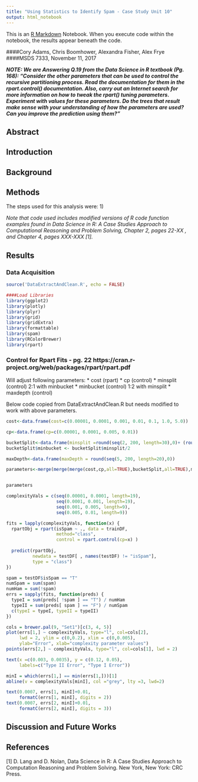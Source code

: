 ```yaml
---
title: "Using Statistics to Identify Spam - Case Study Unit 10"
output: html_notebook
---
```


This is an [R Markdown](http://rmarkdown.rstudio.com) Notebook. When you execute code within the notebook, the results appear beneath the code. 

####Cory Adams, Chris Boomhower, Alexandra Fisher, Alex Frye
####MSDS 7333, November 11, 2017

***NOTE: We are Answering Q.19 from the Data Science in R textbook (Pg. 168): "Consider the other parameters that can be used to control the recursive partitioning process. Read the documentation for them in the rpart.control() documentation. Also, carry out an Internet search for more information on how to tweak the rpart() tuning parameters. Experiment with values for these parameters. Do the trees that result make sense with your understanding of how the parameters are used? Can you improve the prediction using them?"***

## Abstract


## Introduction


## Background


## Methods
The steps used for this analysis were: 1)

*Note that code used includes modified versions of R code function examples found in Data Science in R: A Case Studies Approach to Computational Reasoning and Problem Solving, Chapter 2, pages 22-XX , and Chapter 4, pages XXX-XXX [1].*


## Results

### Data Acquisition

```r
source('DataExtractAndClean.R', echo = FALSE)
```

```r
####Load Libraries
library(ggplot2)
library(plotly)
library(plyr)
library(grid)
library(gridExtra)
library(formattable)
library(spam)
library(RColorBrewer)
library(rpart)
```


### Control for Rpart Fits - pg. 22 https://cran.r-project.org/web/packages/rpart/rpart.pdf

Will adjust following parameters:
* cost (rpart)
* cp (control)
* minsplit (control) 2:1 with minbucket
* minbucket (control) 1:2 with minsplit
* maxdepth (control)

Below code copied from DataExtractAndClean.R but needs modified to work with above parameters.

```r
cost<-data.frame(cost=c(0.00001, 0.0001, 0.001, 0.01, 0.1, 1.0, 5.0))

cp<-data.frame(cp=c(0.00001, 0.0001, 0.005, 0.01))

bucketSplit<-data.frame(minsplit =round(seq(2, 200, length=30),0)+ (round(seq(2, 200, length=30),0)%%2))
bucketSplit$minbucket <- bucketSplit$minsplit/2

maxDepth<-data.frame(maxDepth = round(seq(5, 200, length=20),0))

parameters<-merge(merge(merge(cost,cp,all=TRUE),bucketSplit,all=TRUE),maxDepth,all=TRUE)


parameters
```

```r
complexityVals = c(seq(0.00001, 0.0001, length=19),
                   seq(0.0001, 0.001, length=19), 
                   seq(0.001, 0.005, length=9),
                   seq(0.005, 0.01, length=9))

fits = lapply(complexityVals, function(x) {
  rpartObj = rpart(isSpam ~ ., data = trainDF,
                   method="class", 
                   control = rpart.control(cp=x) )
  
  predict(rpartObj, 
          newdata = testDF[ , names(testDF) != "isSpam"],
          type = "class")
})

spam = testDF$isSpam == "T"
numSpam = sum(spam)
numHam = sum(!spam)
errs = sapply(fits, function(preds) {
  typeI = sum(preds[ !spam ] == "T") / numHam
  typeII = sum(preds[ spam ] == "F") / numSpam
  c(typeI = typeI, typeII = typeII)
})

cols = brewer.pal(9, "Set1")[c(3, 4, 5)]
plot(errs[1,] ~ complexityVals, type="l", col=cols[2], 
     lwd = 2, ylim = c(0,0.2), xlim = c(0,0.005), 
     ylab="Error", xlab="complexity parameter values")
points(errs[2,] ~ complexityVals, type="l", col=cols[1], lwd = 2)

text(x =c(0.003, 0.0035), y = c(0.12, 0.05), 
     labels=c("Type II Error", "Type I Error"))

minI = which(errs[1,] == min(errs[1,]))[1]
abline(v = complexityVals[minI], col ="grey", lty =3, lwd=2)

text(0.0007, errs[1, minI]+0.01, 
     formatC(errs[1, minI], digits = 2))
text(0.0007, errs[2, minI]+0.01, 
     formatC(errs[2, minI], digits = 3))
```




## Discussion and Future Works 


## References
[1] D. Lang and D. Nolan, Data Science in R: A Case Studies Approach to Computation Reasoning and Problem Solving. New York, New York: CRC Press. 
